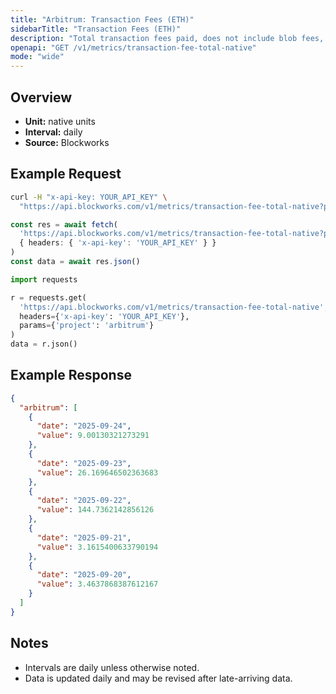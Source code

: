 ```yaml
---
title: "Arbitrum: Transaction Fees (ETH)"
sidebarTitle: "Transaction Fees (ETH)"
description: "Total transaction fees paid, does not include blob fees, out-of-protocol tips, or additional sources of revenue"
openapi: "GET /v1/metrics/transaction-fee-total-native"
mode: "wide"
---
```


## Overview

- **Unit:** native units
- **Interval:** daily
- **Source:** Blockworks

## Example Request

<CodeGroup>

```bash cURL
curl -H "x-api-key: YOUR_API_KEY" \
  "https://api.blockworks.com/v1/metrics/transaction-fee-total-native?project=arbitrum"
```

```typescript TypeScript
const res = await fetch(
  'https://api.blockworks.com/v1/metrics/transaction-fee-total-native?project=arbitrum',
  { headers: { 'x-api-key': 'YOUR_API_KEY' } }
)
const data = await res.json()
```

```python Python
import requests

r = requests.get(
  'https://api.blockworks.com/v1/metrics/transaction-fee-total-native',
  headers={'x-api-key': 'YOUR_API_KEY'},
  params={'project': 'arbitrum'}
)
data = r.json()
```

</CodeGroup>

## Example Response

```json
{
  "arbitrum": [
    {
      "date": "2025-09-24",
      "value": 9.00130321273291
    },
    {
      "date": "2025-09-23",
      "value": 26.169646502363683
    },
    {
      "date": "2025-09-22",
      "value": 144.7362142856126
    },
    {
      "date": "2025-09-21",
      "value": 3.1615400633790194
    },
    {
      "date": "2025-09-20",
      "value": 3.4637868387612167
    }
  ]
}
```

## Notes
- Intervals are daily unless otherwise noted.
- Data is updated daily and may be revised after late-arriving data.